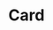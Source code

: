 ---
title: 'Card'
type: 'component'
status: 'stable'
github: 'https://github.com/contentful/forma-36/tree/master/packages/forma-36-react-components/src/components/Card'
storybook: 'https://f36-storybook.contentful.com/?path=/story/components-card--default'
---